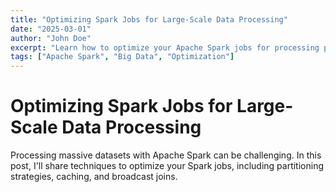```yaml
---
title: "Optimizing Spark Jobs for Large-Scale Data Processing"
date: "2025-03-01"
author: "John Doe"
excerpt: "Learn how to optimize your Apache Spark jobs for processing petabytes of data efficiently."
tags: ["Apache Spark", "Big Data", "Optimization"]
---
```


# Optimizing Spark Jobs for Large-Scale Data Processing

Processing massive datasets with Apache Spark can be challenging. In this post, I'll share techniques to optimize your Spark jobs, including partitioning strategies, caching, and broadcast joins.
